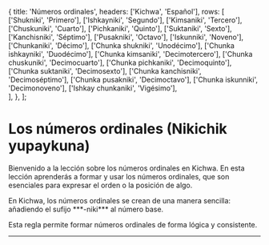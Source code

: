 
  {
    title: 'Números ordinales',
    headers: ['Kichwa', 'Español'],
    rows: [
      ['Shukniki', 'Primero'],
      ['Ishkayniki', 'Segundo'],
      ['Kimsaniki', 'Tercero'],
      ['Chuskuniki', 'Cuarto'],
      ['Pichkaniki', 'Quinto'],
      ['Suktaniki', 'Sexto'],
      ['Kanchisniki', 'Séptimo'],
      ['Pusakniki', 'Octavo'],
      ['Iskunniki', 'Noveno'],
      ['Chunkaniki', 'Décimo'],
      ['Chunka shukniki', 'Unodécimo'],
      ['Chunka ishkayniki', 'Duodécimo'],
      ['Chunka kimsaniki', 'Decimotercero'],
      ['Chunka chuskuniki', 'Decimocuarto'],
      ['Chunka pichkaniki', 'Decimoquinto'],
      ['Chunka suktaniki', 'Decimosexto'],
      ['Chunka kanchisniki', 'Decimoséptimo'],
      ['Chunka pusakniki', 'Decimoctavo'],
      ['Chunka iskunniki', 'Decimonoveno'],
      ['Ishkay chunkaniki', 'Vigésimo'],        
    ],
  },
];

# **Los números ordinales (Nikichik yupaykuna)**

Bienvenido a la lección sobre los números ordinales en Kichwa. En esta lección aprenderás a formar y usar los números ordinales, que son esenciales para expresar el orden o la posición de algo.

<ComicSpeechBubble text="" character = "humu" alignment="right">
En Kichwa, los números ordinales se crean de una manera sencilla: añadiendo el sufijo ***-niki*** al número base. 

Esta regla permite formar números ordinales de forma lógica y consistente.
</ComicSpeechBubble>


<TablesWithTabs tables={tablesData} />

<hr />
<Quiz lecture="ordinal_numbers" />

